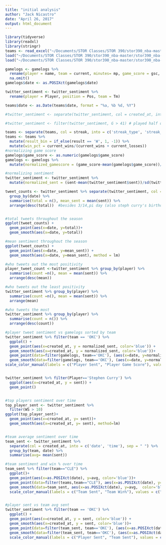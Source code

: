 ```yaml
---
title: "initial analysis"
author: "Jack Nicastro"
date: "April 26, 2017"
output: html_document
---
```


```r
library(tidyverse)
library(readxl)
library(stringr)
teams <- read_excel("~/Documents/STOR Classes/STOR 390/stor390_nba-master/stor390_nba-master/teams.xlsx")
load("~/Documents/STOR Classes/STOR 390/stor390_nba-master/stor390_nba-master/gamelogs.Rda")
load("~/Documents/STOR Classes/STOR 390/stor390_nba-master/stor390_nba-master/twitter_sentiment.Rda")

gamelogs <- gamelogs %>%
  rename(player = name, team = current, minutes= mp, game_score = gsc, plus_minus = pm) %>%
  na.omit()
gamelogs$date <- as.POSIXct(gamelogs$date)

twitter_sentiment <- twitter_sentiment %>%
  rename(player = Player, position = Pos, team = Tm)

teams$date <- as.Date(teams$date, format = "%a, %b %d, %Y") 

#twitter_sentiment <- separate(twitter_sentiment, col = created_at, into = c('date', 'time'), sep = " ") 

#twitter_sentiment <- filter(twitter_sentiment, G > 41) # played half of the season

teams <- separate(teams, col = streak, into = c('streak_type', 'streak_amt'), sep = " ") 
teams <- teams %>%
  mutate(result_bin = if_else(result == 'W', 1, -1)) %>%
  mutate(win_pct = current_wins/(current_wins + current_losses))
#normalizing game score
gamelogs$game_score <- as.numeric(gamelogs$game_score)
gamelogs <- gamelogs %>%
  mutate(normalized_gamescore = (game_score-mean(gamelogs$game_score))/sd(gamelogs$game_score))

#normalizing sentiment
twitter_sentiment <- twitter_sentiment %>%
  mutate(normalized_sent = (sent-mean(twitter_sentiment$sent))/sd(twitter_sentiment$sent))

tweet_counts <- twitter_sentiment %>% separate(twitter_sentiment, col = created_at, into = c('date', 'time'), sep = " ") %>%
  group_by(date) %>%
  summarise(total = n(), mean_sent = mean(sent)) %>%
  arrange(desc(total))  #besides 3/14,pi day (also steph curry's birthday so maybe players reached out?), the days with the most amount of tweets are before March. This makes sense because March is when teams lock in and really push for the playoffs more than usual.


#total tweets throughout the season
ggplot(tweet_counts) +
  geom_point(aes(x=date, y=total))+
  geom_smooth(aes(x=date, y=total))

#mean sentiment throughout the season
ggplot(tweet_counts) +
  geom_point(aes(x=date, y=mean_sent)) +
  geom_smooth(aes(x=date, y=mean_sent), method = lm)

#who tweets out the most positivity
player_tweet_count <-twitter_sentiment %>% group_by(player) %>%
  summarise(count =n(), mean = mean(sent)) %>%
  arrange(desc(mean))

#who tweets out the least positivity
twitter_sentiment %>% group_by(player) %>%
  summarise(count =n(), mean = mean(sent)) %>%
  arrange(mean)

#who tweets the most
twitter_sentiment %>% group_by(player) %>%
  summarise(count = n()) %>%
  arrange(desc(count))

#player tweet sentiment vs gamelogs sorted by team
twitter_sentiment %>% filter(team == 'OKC') %>%
  ggplot() +
  geom_point(aes(x=created_at, y = normalized_sent, color='blue')) +
  geom_smooth(aes(x=created_at, y = normalized_sent, color='blue'))+
  geom_point(data=filter(gamelogs, team=='OKC'), (aes(x=date, y=normalized_gamescore, color='red')))+
  geom_smooth(data=filter(gamelogs, team=='OKC'), (aes(x=date, y=normalized_gamescore, color='red')))+
scale_color_manual(labels = c("Player Sent", "Player Game Score"), values = c("blue", "red"))


twitter_sentiment %>% filter(Player=='Stephen Curry') %>%
  ggplot(aes(x=created_at, y = sent)) +
  geom_point() 


#top players sentiment over time
top_player_sent <- twitter_sentiment %>%
  filter(WS > 10)
ggplot(top_player_sent)+
  geom_point(aes(x=created_at, y= sent))+
  geom_smooth(aes(x=created_at, y= sent), method=lm)


#team average sentiment over time
team_sent <- twitter_sentiment %>% 
  separate(col = created_at, into = c('date', 'time'), sep = " ") %>%
  group_by(team, date) %>%
  summarise(avg= mean(sent))

#team sentiment and win % over time
team_sent %>% filter(team=="CLE") %>%
  ggplot()+
  geom_point(aes(x=as.POSIXct(date), y=avg, color='blue'))+
  geom_point(data=filter(teams,team=="CLE"), aes(x=as.POSIXct(date), y=win_pct, color='red'))+
  geom_smooth(data=team_sent, aes(x=as.POSIXct(date), y=avg,  color='blue')) +
  scale_color_manual(labels = c("Team Sent", "Team Win%"), values = c("blue", "red"))


#player sent vs team avg sent
twitter_sentiment %>% filter(team == 'OKC') %>%
  ggplot() +
  geom_point(aes(x=created_at, y = sent, color='blue')) +
  geom_smooth(aes(x=created_at, y = sent, color='blue'))+
  geom_point(data=filter(team_sent, team=='OKC'), (aes(x=as.POSIXct(date), y=avg, color='red')))+
  geom_smooth(data=filter(team_sent, team=='OKC'), (aes(x=as.POSIXct(date), y=avg, color='red'))) +
  scale_color_manual(labels = c("Player Sent", "Team Sent"), values = c("blue", "red"))





```

